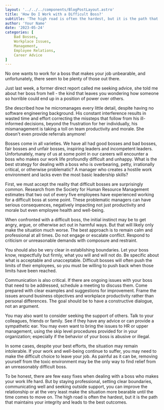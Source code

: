 ```yaml
---
layout: '../../../components/BlogPostLayout.astro'
title: 'How Do I Work with a Difficult Boss?'
subtitle: 'The high road is often the hardest, but it is the path that maintains your integrity and leads to the best outcomes.'
author: 'Your Name'
date: '2023-05-24'
categories: [
    Bad Bosses,
    Workplace Issues,
    Management,
    Employee Relations,
    Career Advice
]
---
```


No one wants to work for a boss that makes your job unbearable, and unfortunately, there seem to be plenty of those out there. 

Just last week, a former direct report called me seeking advice, she told me about her boss from hell - the kind that leaves you wondering how someone so horrible could end up in a position of power over others.

She described how he micromanages every little detail, despite having no software engineering background. His constant interference results in wasted time and effort correcting the missteps that follow from his ill-informed decisions, beyond the frustration for her individually, his mismanagement is taking a toll on team productivity and morale. She doesn't even provide referrals anymore!

Bosses come in all varieties. We have all had good bosses and bad bosses, fair bosses and unfair bosses, inspiring leaders and incompetent leaders. Unfortunately, many of us at some point in our careers will encounter a boss who makes our work life profoundly difficult and unhappy. What is the best strategy for dealing with a boss who is overbearing, petty, irrationally critical, or otherwise problematic? A manager who creates a hostile work environment and lacks even the most basic leadership skills?

First, we must accept the reality that difficult bosses are surprisingly common. Research from the Society for Human Resource Management estimates that two out of every five employees have experienced working for a difficult boss at some point. These problematic managers can have serious consequences, negatively impacting not just productivity and morale but even employee health and well-being.

When confronted with a difficult boss, the initial instinct may be to get angry, argue, or otherwise act out in harmful ways. But that will likely only make the situation much worse. The best approach is to remain calm and professional at all times. Do not engage or escalate conflict. Respond to criticism or unreasonable demands with composure and restraint.

You should also be very clear in establishing boundaries. Let your boss know, respectfully but firmly, what you will and will not do. Be specific about what is acceptable and unacceptable. Difficult bosses will often push the limits of their employees, so you must be willing to push back when those limits have been reached.

Communication is also critical. If there are ongoing issues with your boss that need to be addressed, schedule a meeting to discuss them. Come prepared with clear examples and suggestions for improvement. Frame the issues around business objectives and workplace productivity rather than personal differences. The goal should be to have a constructive dialogue, not an argument.

You may also want to consider seeking the support of others. Talk to your colleagues, friends or family. See if they have any advice or can provide a sympathetic ear. You may even want to bring the issues to HR or upper management, using the skip level procedures provided for in your organization; especially if the behavior of your boss is abusive or illegal.

In some cases, despite your best efforts, the situation may remain intolerable. If your work and well-being continue to suffer, you may need to make the difficult choice to leave your job. As painful as it can be, removing yourself from the toxic environment may be the only way to find relief from an unreasonably difficult boss.

To be honest, there are few easy fixes when dealing with a boss who makes your work life hard. But by staying professional, setting clear boundaries, communicating well and seeking outside support, you can improve the relationship or at the very least make the situation more bearable until the time comes to move on. The high road is often the hardest, but it is the path that maintains your integrity and leads to the best outcomes.
